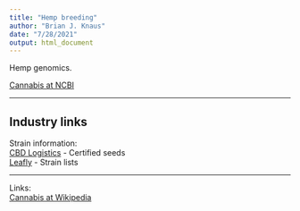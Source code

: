 ```yaml
---
title: "Hemp breeding"
author: "Brian J. Knaus"
date: "7/28/2021"
output: html_document
---
```



Hemp genomics.

[Cannabis at NCBI](https://www.ncbi.nlm.nih.gov/search/all/?term=cannabis%20)


___

## Industry links


Strain information:    
[CBD Logistics](https://www.cbdlogistics.ch/en/14-certified-seeds-cbd-logistics) - Certified seeds    
[Leafly](https://www.leafly.com/strains/lists) - Strain lists    


___

Links:    
[Cannabis at Wikipedia](https://en.wikipedia.org/wiki/Cannabis)    

